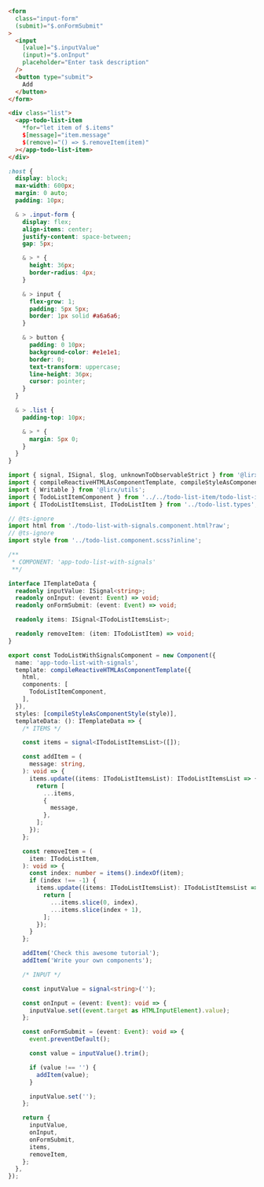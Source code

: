 
<Tabs>
  <TabItem value="html" label="HTML" default>

```html title="todo-list/todo-list.component.html"
<form
  class="input-form"
  (submit)="$.onFormSubmit"
>
  <input
    [value]="$.inputValue"
    (input)="$.onInput"
    placeholder="Enter task description"
  />
  <button type="submit">
    Add
  </button>
</form>

<div class="list">
  <app-todo-list-item
    *for="let item of $.items"
    $[message]="item.message"
    $(remove)="() => $.removeItem(item)"
  ></app-todo-list-item>
</div>
```

  </TabItem>

  <TabItem value="scss" label="SCSS">

```scss title="todo-list/todo-list.component.scss"
:host {
  display: block;
  max-width: 600px;
  margin: 0 auto;
  padding: 10px;

  & > .input-form {
    display: flex;
    align-items: center;
    justify-content: space-between;
    gap: 5px;

    & > * {
      height: 36px;
      border-radius: 4px;
    }

    & > input {
      flex-grow: 1;
      padding: 5px 5px;
      border: 1px solid #a6a6a6;
    }

    & > button {
      padding: 0 10px;
      background-color: #e1e1e1;
      border: 0;
      text-transform: uppercase;
      line-height: 36px;
      cursor: pointer;
    }
  }

  & > .list {
    padding-top: 10px;

    & > * {
      margin: 5px 0;
    }
  }
}
```

  </TabItem>

  <TabItem value="ts" label="TS">

```ts title="todo-list/todo-list.component.ts"
import { signal, ISignal, $log, unknownToObservableStrict } from '@lirx/core';
import { compileReactiveHTMLAsComponentTemplate, compileStyleAsComponentStyle, Component } from '@lirx/dom';
import { Writable } from '@lirx/utils';
import { TodoListItemComponent } from '../../todo-list-item/todo-list-item.component';
import { ITodoListItemsList, ITodoListItem } from '../todo-list.types';

// @ts-ignore
import html from './todo-list-with-signals.component.html?raw';
// @ts-ignore
import style from '../todo-list.component.scss?inline';

/**
 * COMPONENT: 'app-todo-list-with-signals'
 **/

interface ITemplateData {
  readonly inputValue: ISignal<string>;
  readonly onInput: (event: Event) => void;
  readonly onFormSubmit: (event: Event) => void;

  readonly items: ISignal<ITodoListItemsList>;

  readonly removeItem: (item: ITodoListItem) => void;
}

export const TodoListWithSignalsComponent = new Component({
  name: 'app-todo-list-with-signals',
  template: compileReactiveHTMLAsComponentTemplate({
    html,
    components: [
      TodoListItemComponent,
    ],
  }),
  styles: [compileStyleAsComponentStyle(style)],
  templateData: (): ITemplateData => {
    /* ITEMS */

    const items = signal<ITodoListItemsList>([]);

    const addItem = (
      message: string,
    ): void => {
      items.update((items: ITodoListItemsList): ITodoListItemsList => {
        return [
          ...items,
          {
            message,
          },
        ];
      });
    };

    const removeItem = (
      item: ITodoListItem,
    ): void => {
      const index: number = items().indexOf(item);
      if (index !== -1) {
        items.update((items: ITodoListItemsList): ITodoListItemsList => {
          return [
            ...items.slice(0, index),
            ...items.slice(index + 1),
          ];
        });
      }
    };

    addItem('Check this awesome tutorial');
    addItem('Write your own components');

    /* INPUT */

    const inputValue = signal<string>('');

    const onInput = (event: Event): void => {
      inputValue.set((event.target as HTMLInputElement).value);
    };

    const onFormSubmit = (event: Event): void => {
      event.preventDefault();

      const value = inputValue().trim();

      if (value !== '') {
        addItem(value);
      }

      inputValue.set('');
    };

    return {
      inputValue,
      onInput,
      onFormSubmit,
      items,
      removeItem,
    };
  },
});

```

  </TabItem>

</Tabs>
